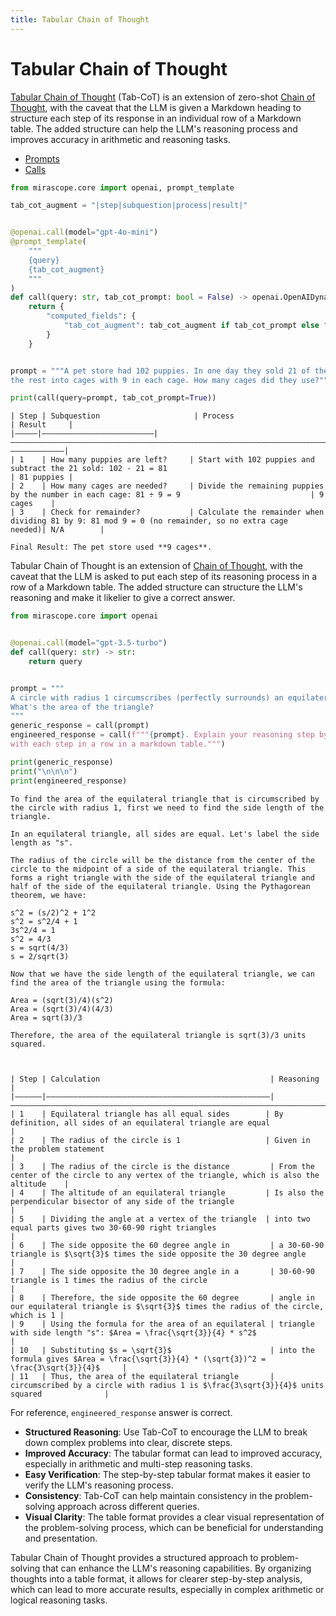 ```yaml
---
title: Tabular Chain of Thought
---
```


# Tabular Chain of Thought

[Tabular Chain of Thought](https://arxiv.org/pdf/2305.17812) (Tab-CoT) is an extension of zero-shot [Chain of Thought](https://arxiv.org/abs/2201.1190), with the caveat that the LLM is given a Markdown heading to structure each step of its response in an individual row of a Markdown table. The added structure can help the LLM's reasoning process and improves accuracy in arithmetic and reasoning tasks.

<Info title="Mirascope Concepts Used">
<ul>
<li><a href="../../../../learn/prompts/">Prompts</a></li>
<li><a href="../../../../learn/calls/">Calls</a></li>
</ul>
</Info>


```python
from mirascope.core import openai, prompt_template

tab_cot_augment = "|step|subquestion|process|result|"


@openai.call(model="gpt-4o-mini")
@prompt_template(
    """
    {query}
    {tab_cot_augment}
    """
)
def call(query: str, tab_cot_prompt: bool = False) -> openai.OpenAIDynamicConfig:
    return {
        "computed_fields": {
            "tab_cot_augment": tab_cot_augment if tab_cot_prompt else "",
        }
    }


prompt = """A pet store had 102 puppies. In one day they sold 21 of them and put
the rest into cages with 9 in each cage. How many cages did they use?"""

print(call(query=prompt, tab_cot_prompt=True))
```

```
| Step | Subquestion                     | Process                                                                                            | Result     |
|—————|—————————————————————————|————————————————————————————————————————————————————————————————————————|————————————|
| 1    | How many puppies are left?     | Start with 102 puppies and subtract the 21 sold: 102 - 21 = 81                                   | 81 puppies |
| 2    | How many cages are needed?     | Divide the remaining puppies by the number in each cage: 81 ÷ 9 = 9                             | 9 cages    |
| 3    | Check for remainder?           | Calculate the remainder when dividing 81 by 9: 81 mod 9 = 0 (no remainder, so no extra cage needed)| N/A        |

Final Result: The pet store used **9 cages**.
```

Tabular Chain of Thought is an extension of [Chain of Thought](https://arxiv.org/abs/2201.1190), with the caveat that the LLM is asked to put each step of its reasoning process in a row of a Markdown table. The added structure can structure the LLM's reasoning and make it likelier to give a correct answer.



```python
from mirascope.core import openai


@openai.call(model="gpt-3.5-turbo")
def call(query: str) -> str:
    return query


prompt = """
A circle with radius 1 circumscribes (perfectly surrounds) an equilateral triangle.
What's the area of the triangle?
"""
generic_response = call(prompt)
engineered_response = call(f"""{prompt}. Explain your reasoning step by step,
with each step in a row in a markdown table.""")

print(generic_response)
print("\n\n\n")
print(engineered_response)
```

```
To find the area of the equilateral triangle that is circumscribed by the circle with radius 1, first we need to find the side length of the triangle.

In an equilateral triangle, all sides are equal. Let's label the side length as "s". 

The radius of the circle will be the distance from the center of the circle to the midpoint of a side of the equilateral triangle. This forms a right triangle with the side of the equilateral triangle and half of the side of the equilateral triangle. Using the Pythagorean theorem, we have:

s^2 = (s/2)^2 + 1^2
s^2 = s^2/4 + 1
3s^2/4 = 1
s^2 = 4/3
s = sqrt(4/3)
s = 2/sqrt(3)

Now that we have the side length of the equilateral triangle, we can find the area of the triangle using the formula:

Area = (sqrt(3)/4)(s^2)
Area = (sqrt(3)/4)(4/3)
Area = sqrt(3)/3

Therefore, the area of the equilateral triangle is sqrt(3)/3 units squared.



| Step | Calculation                                      | Reasoning                                                                                  |
|——————|——————————————————————————————————————————————————|————————————————————————————————————————————————————————————————————————|
| 1    | Equilateral triangle has all equal sides        | By definition, all sides of an equilateral triangle are equal                               |
| 2    | The radius of the circle is 1                   | Given in the problem statement                                                            |
| 3    | The radius of the circle is the distance         | From the center of the circle to any vertex of the triangle, which is also the altitude    |
| 4    | The altitude of an equilateral triangle         | Is also the perpendicular bisector of any side of the triangle                            |
| 5    | Dividing the angle at a vertex of the triangle  | into two equal parts gives two 30-60-90 right triangles                                  |
| 6    | The side opposite the 60 degree angle in         | a 30-60-90 triangle is $\sqrt{3}$ times the side opposite the 30 degree angle             |
| 7    | The side opposite the 30 degree angle in a       | 30-60-90 triangle is 1 times the radius of the circle                                      |
| 8    | Therefore, the side opposite the 60 degree       | angle in our equilateral triangle is $\sqrt{3}$ times the radius of the circle, which is 1 |
| 9    | Using the formula for the area of an equilateral | triangle with side length "s": $Area = \frac{\sqrt{3}}{4} * s^2$                           |
| 10   | Substituting $s = \sqrt{3}$                      | into the formula gives $Area = \frac{\sqrt{3}}{4} * (\sqrt{3})^2 = \frac{3\sqrt{3}}{4}$     |
| 11   | Thus, the area of the equilateral triangle       | circumscribed by a circle with radius 1 is $\frac{3\sqrt{3}}{4}$ units squared              |
```

For reference, `engineered_response` answer is correct.

<Info title="Effective Tabular Chain of Thought Usage">
<ul>
<li><strong>Structured Reasoning</strong>: Use Tab-CoT to encourage the LLM to break down complex problems into clear, discrete steps.</li>
<li><strong>Improved Accuracy</strong>: The tabular format can lead to improved accuracy, especially in arithmetic and multi-step reasoning tasks.</li>
<li><strong>Easy Verification</strong>: The step-by-step tabular format makes it easier to verify the LLM's reasoning process.</li>
<li><strong>Consistency</strong>: Tab-CoT can help maintain consistency in the problem-solving approach across different queries.</li>
<li><strong>Visual Clarity</strong>: The table format provides a clear visual representation of the problem-solving process, which can be beneficial for understanding and presentation.</li>
</ul>
</Info>

Tabular Chain of Thought provides a structured approach to problem-solving that can enhance the LLM's reasoning capabilities. By organizing thoughts into a table format, it allows for clearer step-by-step analysis, which can lead to more accurate results, especially in complex arithmetic or logical reasoning tasks.
